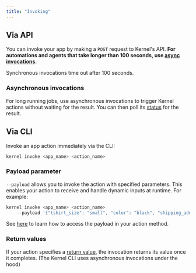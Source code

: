 ```yaml
---
title: "Invoking"
---
```



## Via API

You can invoke your app by making a `POST` request to Kernel's API. **For automations and agents that take longer than 100 seconds, use [async invocations](/apps/invoke#asynchronous-invocations).**

<Info>Synchronous invocations time out after 100 seconds.</Info>

<SynchronousInvocation />

### Asynchronous invocations

For long running jobs, use asynchronous invocations to trigger Kernel actions without waiting for the result. You can then poll its [status](/apps/status) for the result.

<AsyncInvocation />

## Via CLI

Invoke an app action immediately via the CLI:

```bash
kernel invoke <app_name> <action_name>
```

### Payload parameter

`--payload` allows you to invoke the action with specified parameters. This enables your action to receive and handle dynamic inputs at runtime. For example:

```bash
kernel invoke <app_name> <action_name>
    --payload '{"tshirt_size": "small", "color": "black", "shipping_address": "2 Mint Plz, San Francisco CA 94103"}'
```

See [here](/apps/develop#parameters) to learn how to access the payload in your action method.

### Return values

If your action specifies a [return value](/apps/develop#return-values), the invocation returns its value once it completes. (The Kernel CLI uses asynchronous invocations under the hood)
